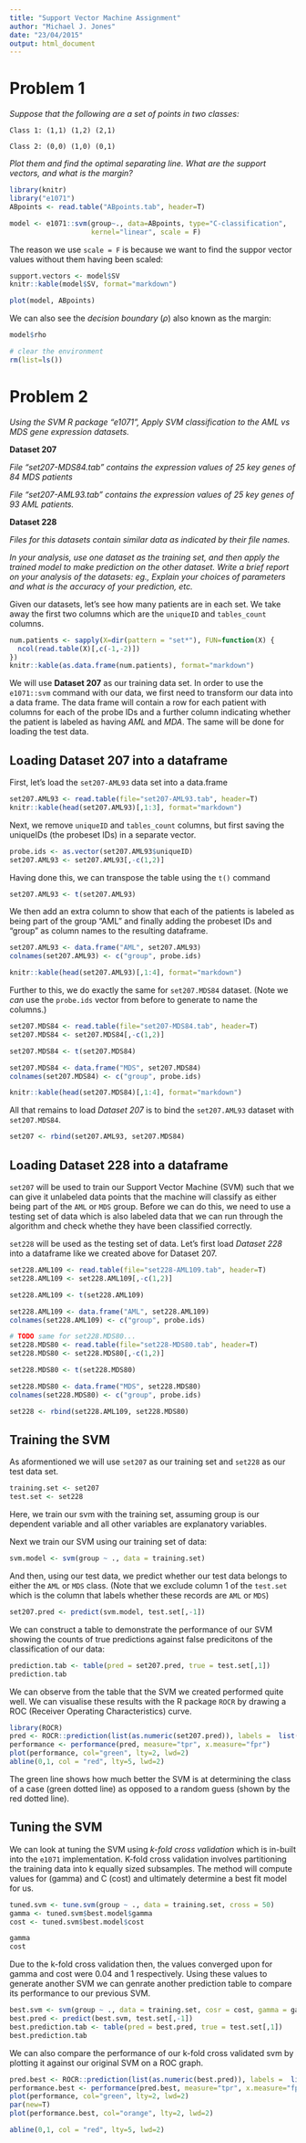 ```yaml
---
title: "Support Vector Machine Assignment"
author: "Michael J. Jones"
date: "23/04/2015"
output: html_document
---
```


# Problem 1
*Suppose that the following are a set of points in two classes:*

`Class 1: (1,1) (1,2) (2,1)`

`Class 2: (0,0) (1,0) (0,1)`

*Plot them and find the optimal separating line. What are the support vectors, and what is the*
*margin?*

```r
library(knitr)
library("e1071")
ABpoints <- read.table("ABpoints.tab", header=T)

model <- e1071::svm(group~., data=ABpoints, type="C-classification",
                    kernel="linear", scale = F)
```

The reason we use `scale = F` is because we want to find the suppor vector values without them having been scaled:
```r
support.vectors <- model$SV
knitr::kable(model$SV, format="markdown")
```

```r
plot(model, ABpoints)
```

We can also see the *decision boundary* ($\rho$) also known as the margin:
```r
model$rho
```

```r
# clear the environment
rm(list=ls())
```

# Problem 2
*Using the SVM R package “e1071”, Apply SVM classification to the AML vs MDS gene*
*expression datasets.*

**Dataset 207**

*File “set207-MDS84.tab” contains the expression values of 25*
*key genes of 84 MDS patients*

*File “set207-AML93.tab” contains the expression values of 25*
*key genes of 93 AML patients.*

**Dataset 228**

*Files for this datasets contain similar data as indicated by their file names.*

*In your analysis, use one dataset as the training set, and then apply the trained model to make*
*prediction on the other dataset.*
*Write a brief report on your analysis of the datasets: eg., Explain your choices of parameters and*
*what is the accuracy of your prediction, etc.*

Given our datasets, let's see how many patients are in each set. We take away the first two 
columns which are the `uniqueID` and `tables_count` columns.

```r
num.patients <- sapply(X=dir(pattern = "set*"), FUN=function(X) {
  ncol(read.table(X)[,c(-1,-2)])
})
knitr::kable(as.data.frame(num.patients), format="markdown")
```

We will use **Dataset 207** as our training data set. In order to use the `e1071::svm` command with our data, we first need to transform our data into a data frame. The data frame will contain a row 
for each patient with columns for each of the probe IDs and a further column indicating whether the 
patient is labeled as having *AML* and *MDA*. The same will be done for loading the test data.

## Loading Dataset 207 into a dataframe
First, let's load the `set207-AML93` data set into a data.frame
```r
set207.AML93 <- read.table(file="set207-AML93.tab", header=T)
knitr::kable(head(set207.AML93)[,1:3], format="markdown")
```

Next, we remove `uniqueID` and `tables_count` columns, but first saving the uniqueIDs (the probeset 
IDs) in a separate vector.

```r
probe.ids <- as.vector(set207.AML93$uniqueID)
set207.AML93 <- set207.AML93[,-c(1,2)]
```

Having done this, we can transpose the table using the `t()` command
```r
set207.AML93 <- t(set207.AML93)
```

We then add an extra column to show that each of the patients is labeled as being part of the group "AML" and finally 
adding the probeset IDs and "group" as column names to the resulting dataframe.
```r
set207.AML93 <- data.frame("AML", set207.AML93)
colnames(set207.AML93) <- c("group", probe.ids)

knitr::kable(head(set207.AML93)[,1:4], format="markdown")
```

Further to this, we do exactly the same for `set207.MDS84` dataset. (Note we *can* use the `probe.ids` vector from before to generate 
to name the columns.)

```r
set207.MDS84 <- read.table(file="set207-MDS84.tab", header=T)
set207.MDS84 <- set207.MDS84[,-c(1,2)]

set207.MDS84 <- t(set207.MDS84)

set207.MDS84 <- data.frame("MDS", set207.MDS84)
colnames(set207.MDS84) <- c("group", probe.ids)

knitr::kable(head(set207.MDS84)[,1:4], format="markdown")
```

All that remains to load *Dataset 207* is to bind the `set207.AML93` dataset with `set207.MDS84`.
```r
set207 <- rbind(set207.AML93, set207.MDS84)
```

## Loading Dataset 228 into a dataframe
`set207` will be used to train our Support Vector Machine (SVM) such that we can give it unlabeled data points that the machine 
will classify as either being part of the `AML` or `MDS` group. Before we can do this, we need to use a testing set of data which is 
also labeled data that we can run through the algorithm and check whethe they have been classified correctly.

`set228` will be used as the testing set of data. Let's first load *Dataset 228* into a dataframe like we created above for Dataset 207.

```r
set228.AML109 <- read.table(file="set228-AML109.tab", header=T)
set228.AML109 <- set228.AML109[,-c(1,2)]

set228.AML109 <- t(set228.AML109)

set228.AML109 <- data.frame("AML", set228.AML109)
colnames(set228.AML109) <- c("group", probe.ids)

# TODO same for set228.MDS80...
set228.MDS80 <- read.table(file="set228-MDS80.tab", header=T)
set228.MDS80 <- set228.MDS80[,-c(1,2)]

set228.MDS80 <- t(set228.MDS80)

set228.MDS80 <- data.frame("MDS", set228.MDS80)
colnames(set228.MDS80) <- c("group", probe.ids)

set228 <- rbind(set228.AML109, set228.MDS80)
```

## Training the SVM

As aformentioned we will use `set207` as our training set and `set228` as our test data set.

```r
training.set <- set207
test.set <- set228
```

Here, we train our svm with the training set, assuming group is our dependent variable and all other variables are 
explanatory variables.

Next we train our SVM using our training set of data:
```r
svm.model <- svm(group ~ ., data = training.set)
```

And then, using our test data, we predict whether our test data belongs to either the `AML` or `MDS` class. (Note that 
we exclude column 1 of the `test.set` which is the column that labels whether these records are `AML` or `MDS`)

```r
set207.pred <- predict(svm.model, test.set[,-1])
```

We can construct a table to demonstrate the performance of our SVM showing the counts of true predictions against 
false predicitons of the classification of our data:

```r
prediction.tab <- table(pred = set207.pred, true = test.set[,1])
prediction.tab
```

We can observe from the table that the SVM we created performed quite well. We can visualise these results with the 
R package `ROCR` by drawing a ROC (Receiver Operating Characteristics) curve.

<!-- ROCR STUFF -->
```r
library(ROCR)
pred <- ROCR::prediction(list(as.numeric(set207.pred)), labels =  list(as.numeric(test.set[,1])))
performance <- performance(pred, measure="tpr", x.measure="fpr")
plot(performance, col="green", lty=2, lwd=2)
abline(0,1, col = "red", lty=5, lwd=2)
```
<!-- Explain what ROC curve is all about - green line how much better than random (red line) our SVM is -->

The green line shows how much better the SVM is at determining the class of a case (green dotted line) as opposed to a 
random guess (shown by the red dotted line).

## Tuning the SVM
We can look at tuning the SVM using *k-fold cross validation* which is in-built into the `e1071` implementation. 
K-fold cross validation involves partitioning the training data into k equally sized subsamples. The method will 
compute values for \gamma (gamma) and C (cost) and ultimately determine a best fit model for us.

```r
tuned.svm <- tune.svm(group ~ ., data = training.set, cross = 50)
gamma <- tuned.svm$best.model$gamma
cost <- tuned.svm$best.model$cost

gamma
cost
```

Due to the k-fold cross validation then, the values converged upon for gamma and cost were 0.04 and 1 respectively. 
Using these values to generate another SVM we can genrate another prediction table to compare its performance to
our previous SVM.

```r
best.svm <- svm(group ~ ., data = training.set, cosr = cost, gamma = gamma)
best.pred <- predict(best.svm, test.set[,-1])
best.prediction.tab <- table(pred = best.pred, true = test.set[,1])
best.prediction.tab
```

We can also compare the performance of our k-fold cross validated svm by plotting it against our original SVM on a ROC graph.

```r
pred.best <- ROCR::prediction(list(as.numeric(best.pred)), labels =  list(as.numeric(test.set[,1])))
performance.best <- performance(pred.best, measure="tpr", x.measure="fpr")
plot(performance, col="green", lty=2, lwd=2)
par(new=T)
plot(performance.best, col="orange", lty=2, lwd=2)

abline(0,1, col = "red", lty=5, lwd=2)
```